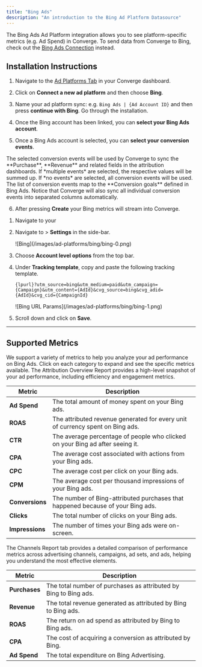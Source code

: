 ```yaml
---
title: "Bing Ads"
description: "An introduction to the Bing Ad Platform Datasource"
---
```



<Note> The Bing Ads Ad Platform integration allows you to see platform-specific metrics (e.g. Ad Spend) in Converge. 
To send data from Converge to Bing, check out the [Bing Ads Connection](/connections/integrations/bing) instead.</Note>

## Installation Instructions

<AccordionGroup >
<Accordion icon="list" title="Installation Instructions">

1. Navigate to the [Ad Platforms Tab](https://app.runconverge.com/-/ad-platforms) in your Converge dashboard.

2. Click on **Connect a new ad platform** and then choose **Bing**.

3. Name your ad platform sync: e.g. `Bing Ads | {Ad Account ID}` and then press **continue with Bing**. Go through the installation.

4. Once the Bing account has been linked, you can **select your Bing Ads account**. 

5. Once a Bing Ads account is selected, you can **select your conversion events**.

<Info>
The selected conversion events will be used by Converge to sync the **Purchase**, **Revenue** and related fields in the attribution dashboards.
If *multiple events* are selected, the respective values will be summed up.
If *no events* are selected, all conversion events will be used.
</Info>

<Info>
The list of conversion events map to the **Conversion goals** defined in Bing Ads.
</Info>

<Info>
Notice that Converge will also sync all individual conversion events into separated columns automatically.
</Info>

6. After pressing **Create** your Bing metrics will stream into Converge.

</Accordion>

<Accordion icon="crosshairs" title="Set up your UTM Tracking Parameters">

1. Navigate to your <OutboundLink linkText="Microsoft Ads Manager" linkTarget="https://ui.ads.microsoft.com/"/> 

2. Navigate to <IconText name="bullhorn" text="Campaigns"/> > **Settings** in the side-bar.
    <Frame>
    ![Bing](/images/ad-platforms/bing/bing-0.png)
    </Frame>

3. Choose **Account level options** from the top bar.


4. Under **Tracking template**, copy and paste the following tracking template.
   ```
   {lpurl}?utm_source=bing&utm_medium=paid&utm_campaign={Campaign}&utm_content={AdId}&cvg_source=bing&cvg_adid={AdId}&cvg_cid={CampaignId}
   ```
   <Frame>
   ![Bing URL Params](/images/ad-platforms/bing/bing-1.png)
   </Frame>

5. Scroll down and click on **Save**.

</Accordion>
</AccordionGroup> 

---

## Supported Metrics

We support a variety of metrics to help you analyze your ad performance on Bing Ads. Click on each category to expand and see the specific metrics available.
<AccordionGroup>
<Accordion icon="chart-column" title="Overview Report">
The Attribution Overview Report provides a high-level snapshot of your ad performance, including efficiency and engagement metrics.

| Metric          | Description                                                                     |
| --------------- | ------------------------------------------------------------------------------- |
| **Ad Spend**    | The total amount of money spent on your Bing ads.                               |
| **ROAS**        | The attributed revenue generated for every unit of currency spent on Bing ads.  |
| **CTR**         | The average percentage of people who clicked on your Bing ad after seeing it.   |
| **CPA**         | The average cost associated with actions from your Bing ads.                    |
| **CPC**         | The average cost per click on your Bing ads.                                    |
| **CPM**         | The average cost per thousand impressions of your Bing ads.                     |
| **Conversions** | The number of Bing-attributed purchases that happened because of your Bing ads. |
| **Clicks**      | The total number of clicks on your Bing ads.                                    |
| **Impressions** | The number of times your Bing ads were on-screen.                               |

</Accordion>

<Accordion icon="network-wired" title="Channels Report">
The Channels Report tab provides a detailed comparison of performance metrics across advertising channels, campaigns, ad sets, and ads, helping you understand the most effective elements.

| Metric        | Description                                                      |
| ------------- | ---------------------------------------------------------------- |
| **Purchases** | The total number of purchases as attributed by Bing to Bing ads. |
| **Revenue**   | The total revenue generated as attributed by Bing to Bing ads.   |
| **ROAS**      | The return on ad spend as attributed by Bing to Bing ads.        |
| **CPA**       | The cost of acquiring a conversion as attributed by Bing.        |
| **Ad Spend**  | The total expenditure on Bing Advertising.                       |

</Accordion>
</AccordionGroup>